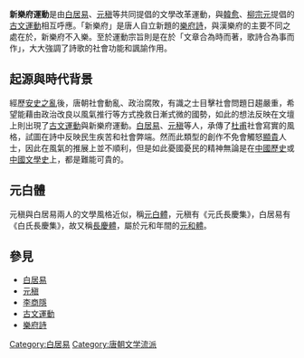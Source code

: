 {{unreferenced|time=2014-5-2}}
'''新樂府運動'''是由[[白居易|白居易]]、[[元稹|元稹]]等共同提倡的文學改革運動，與[[韓愈|韓愈]]、[[柳宗元|柳宗元]]提倡的[[古文運動|古文運動]]相互呼應。「新樂府」是唐人自立新題的[[樂府詩|樂府詩]]，與漢樂府的主要不同之處在於，新樂府不入樂。至於運動宗旨則是在於「文章合為時而著，歌詩合為事而作」，大大強調了詩歌的社會功能和諷諭作用。

==起源與時代背景==
經歷[[安史之亂|安史之亂]]後，唐朝社會動亂、政治腐敗，有識之士目擊社會問題日趨嚴重，希望能藉由政治改良以風氣推行等方式挽救日漸式微的國勢，如此的想法反映在文壇上則出現了[[古文運動|古文運動]]與新樂府運動。[[白居易|白居易]]、[[元稹|元稹]]等人，承傳了[[杜甫|杜甫]]社會寫實的風格，試圖在詩中反映民生疾苦和社會弊端。然而此類型的創作不免會觸怒[[顯貴|顯貴]]人士，因此在風氣的推展上並不順利，但是如此憂國憂民的精神無論是在[[中國歷史|中國歷史]]或[[中國文學史|中國文學史]]上，都是難能可貴的。

==元白體==
元稹與白居易兩人的文學風格近似，稱[[元白體|元白體]]，元稹有《元氏長慶集》，白居易有《白氏長慶集》，故又稱[[長慶體|長慶體]]，屬於元和年間的[[元和體|元和體]]。

==參見==
*[[白居易|白居易]]
*[[元稹|元稹]]
*[[李商隱|李商隱]]
*[[古文運動|古文運動]]
*[[樂府詩|樂府詩]]

[[Category:白居易|Category:白居易]]
[[Category:唐朝文学流派|Category:唐朝文学流派]]